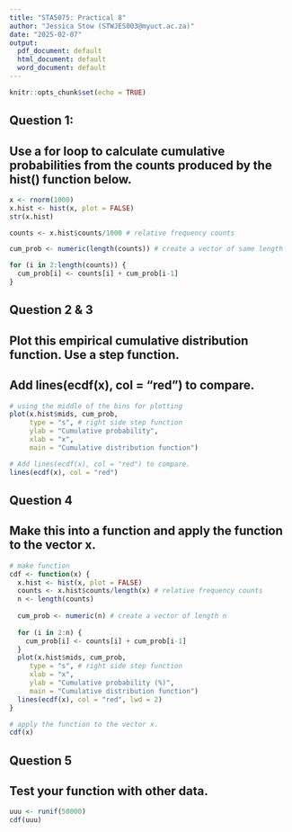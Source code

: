 ```yaml
---
title: "STA5075: Practical 8"
author: "Jessica Stow (STWJES003@myuct.ac.za)"
date: "2025-02-07"
output: 
  pdf_document: default
  html_document: default
  word_document: default
---
```


```r
knitr::opts_chunk$set(echo = TRUE)
```

## Question 1: 
## Use a for loop to calculate cumulative probabilities from the counts produced by the hist() function below.

```r
x <- rnorm(1000)
x.hist <- hist(x, plot = FALSE) 
str(x.hist) 

counts <- x.hist$counts/1000 # relative frequency counts

cum_prob <- numeric(length(counts)) # create a vector of same length

for (i in 2:length(counts)) {
  cum_prob[i] <- counts[i] + cum_prob[i-1]
}
```

\newpage

## Question 2 & 3 
## Plot this empirical cumulative distribution function. Use a step function.
## Add lines(ecdf(x), col = "red") to compare.

```r
# using the middle of the bins for plotting
plot(x.hist$mids, cum_prob, 
     type = "s", # right side step function
     ylab = "Cumulative probability",
     xlab = "x",
     main = "Cumulative distribution function")

# Add lines(ecdf(x), col = "red") to compare.
lines(ecdf(x), col = "red")
```
\newpage

## Question 4
## Make this into a function and apply the function to the vector x.

```r
# make function
cdf <- function(x) {
  x.hist <- hist(x, plot = FALSE)
  counts <- x.hist$counts/length(x) # relative frequency counts
  n <- length(counts)
  
  cum_prob <- numeric(n) # create a vector of length n
  
  for (i in 2:n) {
    cum_prob[i] <- counts[i] + cum_prob[i-1]
  }
  plot(x.hist$mids, cum_prob, 
     type = "s", # right side step function
     xlab = "x", 
     ylab = "Cumulative probability (%)",
     main = "Cumulative distribution function")
  lines(ecdf(x), col = "red", lwd = 2)
}

# apply the function to the vector x.
cdf(x)
```

\newpage

## Question 5
## Test your function with other data.

```r
uuu <- runif(50000) 
cdf(uuu)
```

